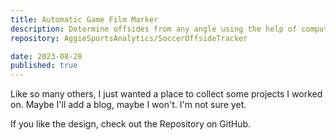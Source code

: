 ```yaml
---
title: Automatic Game Film Marker
description: Determine offsides from any angle using the help of computer vision.
repository: AggieSportsAnalytics/SoccerOffsideTracker

date: 2023-08-28
published: true
---
```



Like so many others, I just wanted a place to collect some projects I worked on. Maybe I'll add a blog, maybe I won't. I'm not sure yet.

If you like the design, check out the Repository on GitHub.

